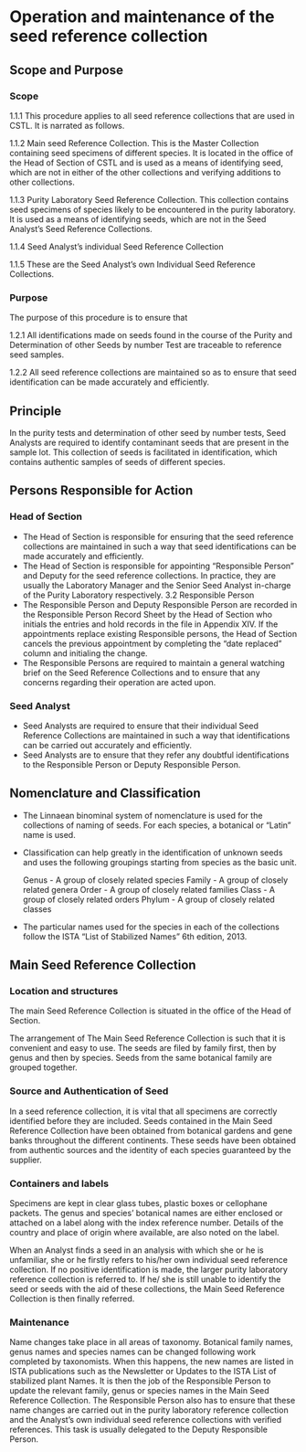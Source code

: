 # Operation and maintenance of the seed reference collection

##	Scope and Purpose

###	Scope

1.1.1	This procedure applies to all seed reference collections that are used in CSTL. It is narrated as follows.

1.1.2	Main seed Reference Collection. This is the Master Collection containing seed specimens of different species. It is located in the office of the Head of Section of CSTL and is used as a means of identifying seed, which are not in either of the other collections and verifying additions to other collections.

1.1.3	Purity Laboratory Seed Reference Collection. This collection contains seed specimens of species likely to be encountered in the purity laboratory. It is used as a means of identifying seeds, which are not in the Seed Analyst's Seed Reference Collections.

1.1.4	Seed Analyst's individual Seed Reference Collection

1.1.5	These are the Seed Analyst's own Individual Seed Reference Collections.

###	Purpose

The purpose of this procedure is to ensure that

1.2.1	All identifications made on seeds found in the course of the Purity and Determination of other Seeds by number Test are traceable to reference seed samples.

1.2.2	All seed reference collections are maintained so as to ensure that seed identification can be made accurately and efficiently.

## Principle
In the purity tests and determination of other seed by number tests, Seed Analysts are required to identify contaminant seeds that are present in the sample lot. This collection of seeds is facilitated in identification, which contains authentic samples of seeds of different species.

## Persons Responsible for Action

###	Head of Section

- The Head of Section is responsible for ensuring that the seed reference collections are maintained in such a way that seed identifications can be made accurately and efficiently.
- The Head of Section is responsible for appointing "Responsible Person" and Deputy for the seed reference collections. In practice, they are usually the Laboratory Manager and the Senior Seed Analyst in-charge of the Purity Laboratory respectively.
3.2	Responsible Person
- The Responsible Person and Deputy Responsible Person are recorded in the Responsible Person Record Sheet by the Head of Section who initials the entries and hold records in the file in Appendix XIV. If the appointments replace existing Responsible persons, the Head of Section cancels the previous appointment by completing the "date replaced" column and initialing the change.
- The Responsible Persons are required to maintain a general watching brief on the Seed Reference Collections and to ensure that any concerns regarding their operation are acted upon.

### Seed Analyst

- Seed Analysts are required to ensure that their individual Seed Reference Collections are maintained in such a way that identifications can be carried out accurately and efficiently.
- Seed Analysts are to ensure that they refer any doubtful identifications to the Responsible Person or Deputy Responsible Person.

## Nomenclature and Classification

- The Linnaean binominal system of nomenclature is used for the collections of naming of seeds. For each species, a botanical or "Latin" name is used.
- Classification can help greatly in the identification of unknown seeds and uses the following groupings starting from species as the basic unit.

  Genus - A group of closely related species 
  Family - A group of closely related genera 
  Order - A group of closely related families 
  Class - A group of closely related orders 
  Phylum - A group of closely related classes

- The particular names used for the species in each of the collections follow the ISTA "List of Stabilized Names" 6th edition, 2013.

## Main Seed Reference Collection

### Location and structures

The main Seed Reference Collection is situated in the office of the Head of Section.

The arrangement of The Main Seed Reference Collection is such that it is convenient and easy to use. The seeds are filed by family first, then by genus and then by species. Seeds from the same botanical family are grouped together.

### Source and Authentication of Seed

In a seed reference collection, it is vital that all specimens are correctly identified before they are included. Seeds contained in the Main Seed Reference Collection have been obtained from botanical gardens and gene banks throughout the different continents. These seeds have been obtained from authentic sources and the identity of each species guaranteed by the supplier.

### Containers and labels

Specimens are kept in clear glass tubes, plastic boxes or cellophane packets. The genus and species' botanical names are either enclosed or attached on a label along with the index reference number. Details of the country and place of origin where available, are also noted on the label.

When an Analyst finds a seed in an analysis with which she or he is unfamiliar, she or he firstly refers to his/her own individual seed reference collection. If no positive identification is made, the larger purity laboratory reference collection is referred to. If he/ she is still unable to identify the seed or seeds with the aid of these collections, the Main Seed Reference Collection is then finally referred.

### Maintenance

Name changes take place in all areas of taxonomy. Botanical family names, genus names and species names can be changed following work completed by taxonomists. When this happens, the new names are listed in ISTA publications such as the Newsletter or Updates to the ISTA List of stabilized plant Names. It is then the job of the Responsible Person to update the relevant family, genus or species names in the Main Seed Reference Collection. The Responsible Person also has to ensure that these name changes are carried out in the purity laboratory reference collection and the Analyst's own individual seed reference collections with verified references. This task is usually delegated to the Deputy Responsible Person.
 
